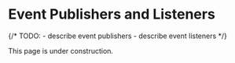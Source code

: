 # Event Publishers and Listeners

 
{/*
    TODO:
        - describe event publishers
        - describe event listeners
*/}

<Callout type="warning" emoji="🚧">
    This page is under construction.
</Callout>
